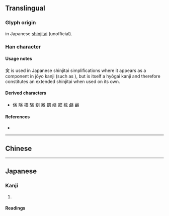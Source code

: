{{character info}}
==Translingual==
{{Han simplified forms|僉|㑒|佥|ex=y}}

===Glyph origin===
{{Han simp|僉}} in Japanese [[shinjitai]] (unofficial).

===Han character===
{{Han char|rn=9|rad=人|as=06|sn=8|four=80806|canj=OMLO|ids=⿱亼⿻口人}}

====Usage notes====
㑒 is used in Japanese shinjitai simplifications where it appears as a component in jōyo kanji (such as {{mention|ja|剣}}), but is itself a hyōgai kanji and therefore constitutes an extended shinjitai when used on its own.

====Derived characters====
* [[倹]] [[険]] [[検]] [[験]] [[剣]] [[剱]] [[𠝏]] [[𡸴]] [[㰸]] [[㪘]] [[𫠗]] [[鹸]]

====References====
* {{Han ref|kx=0102.291|dkj=|dj=|hdz=|ud=13394|uh=3452|bh=|bd=}}

----

==Chinese==
{{zh-see|僉|v}}

----

==Japanese==

===Kanji===
{{ja-kanji|grade=|rs=人11}}

# {{rfdef|ja|sort=人11}}

====Readings====
{{ja-readings
|goon=せん
|kanon=せん
|kun=みな-, ことごとく, ともに
}}